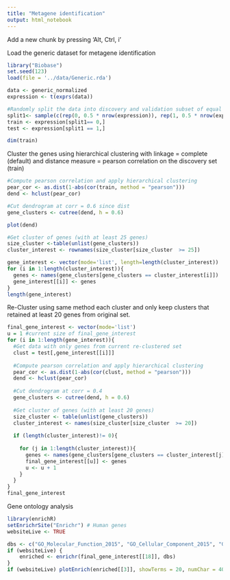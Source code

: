 ```yaml
---
title: "Metagene identification"
output: html_notebook
---
```

Add a new chunk by pressing 'Alt, Ctrl, i'

Load the generic dataset for metagene identification
```r
library("Biobase")
set.seed(123)
load(file = '../data/Generic.rda')

data <- generic_normalized
expression <- t(exprs(data))

#Randomly split the data into discovery and validation subset of equal size
split1<- sample(c(rep(0, 0.5 * nrow(expression)), rep(1, 0.5 * nrow(expression))))
train <- expression[split1== 0,]
test <- expression[split1 == 1,]

dim(train)
```

Cluster the genes using hierarchical clustering with linkage = complete (default) and distance measure =  pearson correlation on the discovery set (train)
```r
#Compute pearson correlation and apply hierarchical clustering
pear_cor <- as.dist(1-abs(cor(train, method = "pearson")))
dend <- hclust(pear_cor)

#Cut dendrogram at corr = 0.6 since dist
gene_clusters <- cutree(dend, h = 0.6)
```
```r
plot(dend)
```

```r
#Get cluster of genes (with at least 25 genes)
size_cluster <-table(unlist(gene_clusters))
cluster_interest <- rownames(size_cluster[size_cluster  >= 25])

gene_interest <- vector(mode='list', length=length(cluster_interest))
for (i in 1:length(cluster_interest)){
  genes <- names(gene_clusters[gene_clusters == cluster_interest[i]])
  gene_interest[[i]] <- genes
}
length(gene_interest) 
```
Re-Cluster using same method each cluster and only keep clusters that retained at least 20 genes from original set.
```r
final_gene_interest <- vector(mode='list')
u = 1 #current size of final_gene_interest
for (i in 1:length(gene_interest)){
  #Get data with only genes from current re-clustered set
  clust = test[,gene_interest[[i]]]
  
  #Compute pearson correlation and apply hierarchical clustering
  pear_cor <- as.dist(1-abs(cor(clust, method = "pearson")))
  dend <- hclust(pear_cor)
  
  #Cut dendrogram at corr = 0.4
  gene_clusters <- cutree(dend, h = 0.6)
  
  #Get cluster of genes (with at least 20 genes)
  size_cluster <- table(unlist(gene_clusters))
  cluster_interest <- names(size_cluster[size_cluster  >= 20])
  
  if (length(cluster_interest)!= 0){
  
    for (j in 1:length(cluster_interest)){
      genes <- names(gene_clusters[gene_clusters == cluster_interest[j]])
      final_gene_interest[[u]] <- genes
      u <- u + 1
    }
  }
}
final_gene_interest
```

Gene ontology analysis
```r
library(enrichR)
setEnrichrSite("Enrichr") # Human genes
websiteLive <- TRUE

dbs <- c("GO_Molecular_Function_2015", "GO_Cellular_Component_2015", "GO_Biological_Process_2015")
if (websiteLive) {
    enriched <- enrichr(final_gene_interest[[18]], dbs)
}
if (websiteLive) plotEnrich(enriched[[3]], showTerms = 20, numChar = 40, y = "Count", orderBy = "P.value")

```


